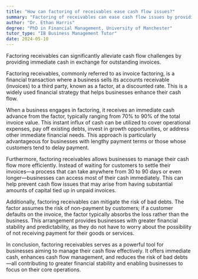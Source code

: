 ```yaml
---
title: "How can factoring of receivables ease cash flow issues?"
summary: "Factoring of receivables can ease cash flow issues by providing immediate cash in exchange for outstanding invoices."
author: "Dr. Ethan Harris"
degree: "PhD in Financial Management, University of Manchester"
tutor_type: "IB Business Management Tutor"
date: 2024-05-10
---
```


Factoring receivables can significantly alleviate cash flow challenges by providing immediate cash in exchange for outstanding invoices.

Factoring receivables, commonly referred to as invoice factoring, is a financial transaction where a business sells its accounts receivable (invoices) to a third party, known as a factor, at a discounted rate. This is a widely used financial strategy that helps businesses enhance their cash flow.

When a business engages in factoring, it receives an immediate cash advance from the factor, typically ranging from $70\%$ to $90\%$ of the total invoice value. This instant influx of cash can be utilized to cover operational expenses, pay off existing debts, invest in growth opportunities, or address other immediate financial needs. This approach is particularly advantageous for businesses with lengthy payment terms or those whose customers tend to delay payment.

Furthermore, factoring receivables allows businesses to manage their cash flow more efficiently. Instead of waiting for customers to settle their invoices—a process that can take anywhere from $30$ to $90$ days or even longer—businesses can access most of their cash immediately. This can help prevent cash flow issues that may arise from having substantial amounts of capital tied up in unpaid invoices.

Additionally, factoring receivables can mitigate the risk of bad debts. The factor assumes the risk of non-payment by customers; if a customer defaults on the invoice, the factor typically absorbs the loss rather than the business. This arrangement provides businesses with greater financial stability and predictability, as they do not have to worry about the possibility of not receiving payment for their goods or services.

In conclusion, factoring receivables serves as a powerful tool for businesses aiming to manage their cash flow effectively. It offers immediate cash, enhances cash flow management, and reduces the risk of bad debts—all contributing to greater financial stability and enabling businesses to focus on their core operations.
    